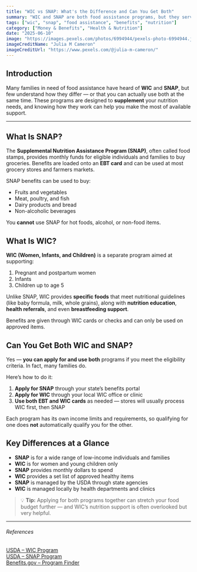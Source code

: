 ```yaml
---
title: "WIC vs SNAP: What's the Difference and Can You Get Both"
summary: "WIC and SNAP are both food assistance programs, but they serve different purposes and populations. This article explains how each program works, who qualifies, and how to apply for both if you're eligible."
tags: ["wic", "snap", "food assistance", "benefits", "nutrition"]
category: ["Money & Benefits", "Health & Nutrition"]
date: "2025-06-10"
image: "https://images.pexels.com/photos/6994944/pexels-photo-6994944.jpeg"
imageCreditName: "Julia M Cameron"
imageCreditUrl: "https://www.pexels.com/@julia-m-cameron/"
---
```


## Introduction

Many families in need of food assistance have heard of **WIC** and **SNAP**, but few understand how they differ — or that you can actually use both at the same time. These programs are designed to **supplement** your nutrition needs, and knowing how they work can help you make the most of available support.

<BenefitsCtaBanner />

***

## What Is SNAP?

The **Supplemental Nutrition Assistance Program (SNAP)**, often called food stamps, provides monthly funds for eligible individuals and families to buy groceries. Benefits are loaded onto an **EBT card** and can be used at most grocery stores and farmers markets.

SNAP benefits can be used to buy:

- Fruits and vegetables
- Meat, poultry, and fish
- Dairy products and bread
- Non-alcoholic beverages

You **cannot** use SNAP for hot foods, alcohol, or non-food items.

## What Is WIC?

**WIC (Women, Infants, and Children)** is a separate program aimed at supporting:

1. Pregnant and postpartum women
2. Infants
3. Children up to age 5

Unlike SNAP, WIC provides **specific foods** that meet nutritional guidelines (like baby formula, milk, whole grains), along with **nutrition education**, **health referrals**, and even **breastfeeding support**.

Benefits are given through WIC cards or checks and can only be used on approved items.

## Can You Get Both WIC and SNAP?

Yes — **you can apply for and use both** programs if you meet the eligibility criteria. In fact, many families do.

Here’s how to do it:

1. **Apply for SNAP** through your state’s benefits portal
2. **Apply for WIC** through your local WIC office or clinic
3. **Use both EBT and WIC cards** as needed — stores will usually process WIC first, then SNAP

Each program has its own income limits and requirements, so qualifying for one does **not** automatically qualify you for the other.

## Key Differences at a Glance

- **SNAP** is for a wide range of low-income individuals and families  
- **WIC** is for women and young children only  
- **SNAP** provides monthly dollars to spend  
- **WIC** provides a set list of approved healthy items  
- **SNAP** is managed by the USDA through state agencies  
- **WIC** is managed locally by health departments and clinics  

> 💡 **Tip:** Applying for both programs together can stretch your food budget further — and WIC’s nutrition support is often overlooked but very helpful.

***

###### References

<a href="https://www.fns.usda.gov/wic" target="_blank" rel="noopener noreferrer">USDA – WIC Program</a><br />
<a href="https://www.fns.usda.gov/snap" target="_blank" rel="noopener noreferrer">USDA – SNAP Program</a><br />
<a href="https://www.benefits.gov" target="_blank" rel="noopener noreferrer">Benefits.gov – Program Finder</a>
